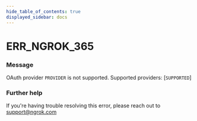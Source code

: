```yaml
---
hide_table_of_contents: true
displayed_sidebar: docs
---
```



# ERR_NGROK_365

### Message

OAuth provider `PROVIDER` is not supported. Supported providers: [`SUPPORTED`]

<ErrorDetails error="err_ngrok_365" />

### Further help

If you're having trouble resolving this error, please reach out to [support@ngrok.com](mailto:support@ngrok.com?subject=Help%20with%20ERR_NGROK_365)
